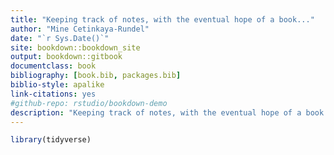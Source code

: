 ```yaml
--- 
title: "Keeping track of notes, with the eventual hope of a book..."
author: "Mine Cetinkaya-Rundel"
date: "`r Sys.Date()`"
site: bookdown::bookdown_site
output: bookdown::gitbook
documentclass: book
bibliography: [book.bib, packages.bib]
biblio-style: apalike
link-citations: yes
#github-repo: rstudio/bookdown-demo
description: "Keeping track of notes, with the eventual hope of a book for an introductory data science course."
---
```


```r
library(tidyverse)
```
